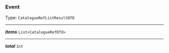 


### Event

Type: `CatalogueRefListResultDTO`

---

***items*** `List<CatalogueRefDTO>`

---

***total*** `Int`
